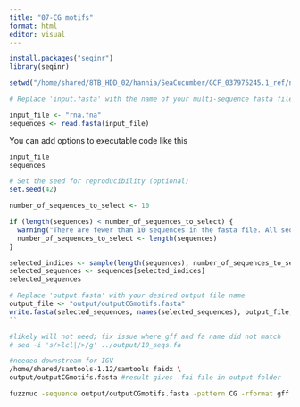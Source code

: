 ```yaml
---
title: "07-CG motifs"
format: html
editor: visual
---
```


```r
install.packages("seqinr")
library(seqinr)

setwd("/home/shared/8TB_HDD_02/hannia/SeaCucumber/GCF_037975245.1_ref/ncbi_dataset/data/GCF_037975245.1")

# Replace 'input.fasta' with the name of your multi-sequence fasta file

input_file <- "rna.fna"
sequences <- read.fasta(input_file)

```

You can add options to executable code like this

```r
input_file
sequences
```

```r
# Set the seed for reproducibility (optional)
set.seed(42)

number_of_sequences_to_select <- 10

if (length(sequences) < number_of_sequences_to_select) {
  warning("There are fewer than 10 sequences in the fasta file. All sequences will be selected.")
  number_of_sequences_to_select <- length(sequences)
}

selected_indices <- sample(length(sequences), number_of_sequences_to_select)
selected_sequences <- sequences[selected_indices]
selected_sequences

```

```r
# Replace 'output.fasta' with your desired output file name
output_file <- "output/outputCGmotifs.fasta"
write.fasta(selected_sequences, names(selected_sequences), output_file, open = "w")
``
```

```bash
#likely will not need; fix issue where gff and fa name did not match
# sed -i 's/>lcl|/>/g' ../output/10_seqs.fa
```

```bash
#needed downstream for IGV
/home/shared/samtools-1.12/samtools faidx \
output/outputCGmotifs.fasta #result gives .fai file in output folder 
```

```bash
fuzznuc -sequence output/outputCGmotifs.fasta -pattern CG -rformat gff -outfile output/CGoutput.gff
```
